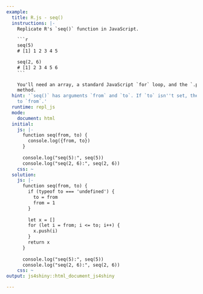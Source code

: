 ```yaml
---
example:
  title: R.js - seq()
  instructions: |-
    Replicate R's `seq()` function in JavaScript.

    ```r
    seq(5)
    # [1] 1 2 3 4 5

    seq(2, 6)
    # [1] 2 3 4 5 6
    ```
    
    You'll need an array, a standard JavaScript `for` loop, and the `.push()`
    method.
  hint: '`seq()` has arguments `from` and `to`. If `to` isn''t set, then go from `1`
    to `from`.'
  runtime: repl_js
  mode:
    document: html
  initial:
    js: |-
      function seq(from, to) {
        console.log({from, to})
      }
      
      console.log("seq(5):", seq(5))
      console.log("seq(2, 6):", seq(2, 6))
    css: ~
  solution:
    js: |-
      function seq(from, to) {
        if (typeof to === 'undefined') {
          to = from
          from = 1
        }
        
        let x = []
        for (let i = from; i <= to; i++) {
          x.push(i)
        }
        return x
      }
      
      console.log("seq(5):", seq(5))
      console.log("seq(2, 6):", seq(2, 6))
    css: ~
output: js4shiny::html_document_js4shiny

---
```

<div><!--for pandoc-->

</div><!--for pandoc-->
